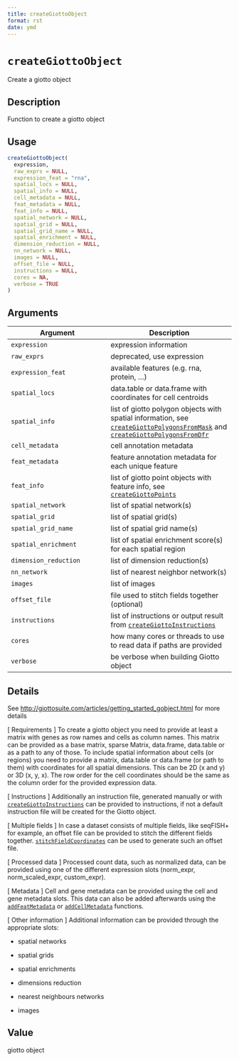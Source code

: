```yaml
--- 
title: createGiottoObject 
format: rst 
date: ymd 
--- 
```

# `createGiottoObject`

Create a giotto object


## Description

Function to create a giotto object


## Usage

```r
createGiottoObject(
  expression,
  raw_exprs = NULL,
  expression_feat = "rna",
  spatial_locs = NULL,
  spatial_info = NULL,
  cell_metadata = NULL,
  feat_metadata = NULL,
  feat_info = NULL,
  spatial_network = NULL,
  spatial_grid = NULL,
  spatial_grid_name = NULL,
  spatial_enrichment = NULL,
  dimension_reduction = NULL,
  nn_network = NULL,
  images = NULL,
  offset_file = NULL,
  instructions = NULL,
  cores = NA,
  verbose = TRUE
)
```


## Arguments

Argument      |Description
------------- |----------------
`expression`     |     expression information
`raw_exprs`     |     deprecated, use expression
`expression_feat`     |     available features (e.g. rna, protein, ...)
`spatial_locs`     |     data.table or data.frame with coordinates for cell centroids
`spatial_info`     |     list of giotto polygon objects with spatial information, see [`createGiottoPolygonsFromMask`](#creategiottopolygonsfrommask) and [`createGiottoPolygonsFromDfr`](#creategiottopolygonsfromdfr)
`cell_metadata`     |     cell annotation metadata
`feat_metadata`     |     feature annotation metadata for each unique feature
`feat_info`     |     list of giotto point objects with feature info, see [`createGiottoPoints`](#creategiottopoints)
`spatial_network`     |     list of spatial network(s)
`spatial_grid`     |     list of spatial grid(s)
`spatial_grid_name`     |     list of spatial grid name(s)
`spatial_enrichment`     |     list of spatial enrichment score(s) for each spatial region
`dimension_reduction`     |     list of dimension reduction(s)
`nn_network`     |     list of nearest neighbor network(s)
`images`     |     list of images
`offset_file`     |     file used to stitch fields together (optional)
`instructions`     |     list of instructions or output result from [`createGiottoInstructions`](#creategiottoinstructions)
`cores`     |     how many cores or threads to use to read data if paths are provided
`verbose`     |     be verbose when building Giotto object


## Details

See [http://giottosuite.com/articles/getting_started_gobject.html](http://giottosuite.com/articles/getting_started_gobject.html) for more details
 
 [ Requirements ] To create a giotto object you need to provide at least a matrix with genes as
 row names and cells as column names. This matrix can be provided as a base matrix, sparse Matrix, data.frame,
 data.table or as a path to any of those.
 To include spatial information about cells (or regions) you need to provide a matrix, data.table or data.frame (or path to them)
 with coordinates for all spatial dimensions. This can be 2D (x and y) or 3D (x, y, x).
 The row order for the cell coordinates should be the same as the column order for the provided expression data.
 
 [ Instructions ] Additionally an instruction file, generated manually or with [`createGiottoInstructions`](#creategiottoinstructions) 
 can be provided to instructions, if not a default instruction file will be created
 for the Giotto object.
 
 [ Multiple fields ] In case a dataset consists of multiple fields, like seqFISH+ for example,
 an offset file can be provided to stitch the different fields together. [`stitchFieldCoordinates`](#stitchfieldcoordinates) 
 can be used to generate such an offset file.
 
 [ Processed data ] Processed count data, such as normalized data, can be provided using
 one of the different expression slots (norm_expr, norm_scaled_expr, custom_expr).
 
 [ Metadata ] Cell and gene metadata can be provided using the cell and gene metadata slots.
 This data can also be added afterwards using the [`addFeatMetadata`](#addfeatmetadata) or [`addCellMetadata`](#addcellmetadata) functions.
 
 [ Other information ] Additional information can be provided through the appropriate slots:
   

*  spatial networks   

*  spatial grids   

*  spatial enrichments   

*  dimensions reduction   

*  nearest neighbours networks   

*  images


## Value

giotto object


